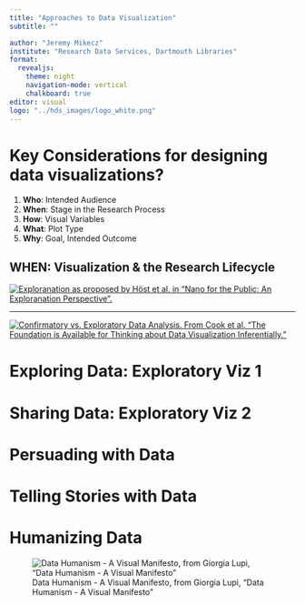 ---
title: "Approaches to Data Visualization"
subtitle: ""

author: "Jeremy Mikecz"
institute: "Research Data Services, Dartmouth Libraries"
format: 
  revealjs:
    theme: night
    navigation-mode: vertical
    chalkboard: true
editor: visual
logo: "../hds_images/logo_white.png"
---

# Key Considerations for designing data visualizations?

1.  **Who**: Intended Audience
2.  **When**: Stage in the Research Process
3.  **How**: Visual Variables
4.  **What**: Plot Type
5.  **Why**: Goal, Intended Outcome

## WHEN: Visualization & the Research Lifecycle

[![Exploranation as proposed by Höst et al. in "Nano for the Public: An Exploranation Perspective".](images/exploranation.png)](https://www.researchgate.net/publication/339194585_Nano_for_the_Public_An_Exploranation_Perspective)

------------------------------------------------------------------------

[![Confirmatory vs. Exploratory Data Analysis. From Cook et al. "The Foundation is Available for Thinking about Data Visualization Inferentially."](images/cda_vs_eda.jpg)](https://www.researchgate.net/publication/353594473_The_Foundation_is_Available_for_Thinking_about_Data_Visualization_Inferentially)

# Exploring Data: Exploratory Viz 1

# Sharing Data: Exploratory Viz 2

# Persuading with Data

# Telling Stories with Data

# Humanizing Data

![Data Humanism - A Visual Manifesto, from Giorgia Lupi, "Data Humanism - A Visual Manifesto"](https://images.squarespace-cdn.com/content/v1/550de105e4b05c49fa2bba03/1532010285164-6Y4L8YI7NCD15NDX54IS/datahumanism.jpeg?format=2500w)
